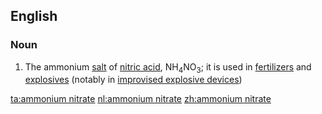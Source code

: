 ==English==

===Noun===
{{wikipedia}}
{{en-noun|sg=[[ammonium]] [[nitrate]]|-}}

#{{inorganic compound}} The ammonium [[salt]] of [[nitric acid]], NH<sub>4</sub>NO<sub>3</sub>; it is used in [[fertilizer]]s and [[explosive]]s (notably in [[improvised explosive device]]s)

[[ta:ammonium nitrate]]
[[nl:ammonium nitrate]]
[[zh:ammonium nitrate]]